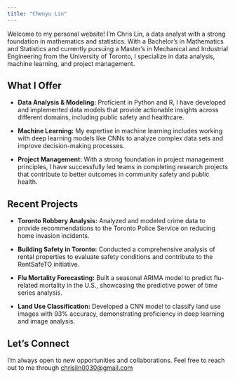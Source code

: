 ```yaml
---
title: "Chenyu Lin"
---
```


Welcome to my personal website! I’m Chris Lin, a data analyst with a strong foundation in mathematics and statistics. With a Bachelor's in Mathematics and Statistics and currently pursuing a Master's in Mechanical and Industrial Engineering from the University of Toronto, I specialize in data analysis, machine learning, and project management.

## What I Offer
- **Data Analysis & Modeling:** Proficient in Python and R, I have developed and implemented data models that provide actionable insights across different domains, including public safety and healthcare.

- **Machine Learning:** My expertise in machine learning includes working with deep learning models like CNNs to analyze complex data sets and improve decision-making processes.

- **Project Management:** With a strong foundation in project management principles, I have successfully led teams in completing research projects that contribute to better outcomes in community safety and public health.

## Recent Projects
- **Toronto Robbery Analysis:** Analyzed and modeled crime data to provide recommendations to the Toronto Police Service on reducing home invasion incidents.

- **Building Safety in Toronto:** Conducted a comprehensive analysis of rental properties to evaluate safety conditions and contribute to the RentSafeTO initiative.

- **Flu Mortality Forecasting:** Built a seasonal ARIMA model to predict flu-related mortality in the U.S., showcasing the predictive power of time series analysis.

- **Land Use Classification:** Developed a CNN model to classify land use images with 93% accuracy, demonstrating proficiency in deep learning and image analysis.

## Let’s Connect
I’m always open to new opportunities and collaborations. Feel free to reach out to me through <chrislin0030@gmail.com> 